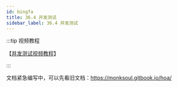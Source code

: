 ```yaml
---
id: bingfa
title: 36.4 并发测试
sidebar_label: 36.4 并发测试
---
```


:::tip 视频教程

【[并发测试视频教程](https://www.bilibili.com/video/BV1eo4y1Q7sJ/)】

:::

文档紧急编写中，可以先看旧文档：https://monksoul.gitbook.io/hoa/
